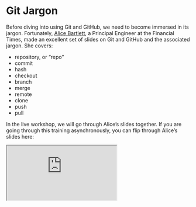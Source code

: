 # Git Jargon

Before diving into using Git and GitHub, we need to become immersed in its 
jargon. Fortunately, [Alice Bartlett](https://github.com/alicebartlett), a 
Principal Engineer at the Financial Times, made an excellent set of slides on 
Git and GitHub and the associated jargon. She covers:

* repository, or "repo"
* commit
* hash
* checkout
* branch
* merge
* remote
* clone
* push 
* pull

In the live workshop, we will go through Alice's slides together. If you are 
going through this training asynchronously, you can flip through Alice's slides 
here: 

<div class="embed-responsive embed-responsive-16by9">
  <iframe class="embed-responsive-item" src="https://bph-storage.s3.us-west-1.amazonaws.com/git-for-humans/git-for-designers.pdf" allowfullscreen></iframe>
</div>

